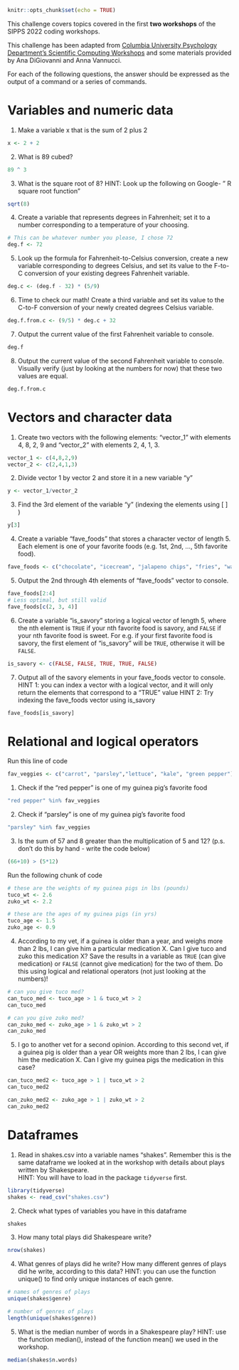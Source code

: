 ```r
knitr::opts_chunk$set(echo = TRUE)
```

This challenge covers topics covered in the first **two workshops** of the SIPPS 2022 coding workshops. 

This challenge has been adapted from [Columbia University Psychology Department's Scientific Computing Workshops](https://cu-psych-computing.github.io/cu-psych-comp-tutorial/){target="_blank"} and some materials provided by Ana DiGiovanni and Anna Vannucci. 

For each of the following questions, the answer should be expressed as the output of a command or a series of commands.

# Variables and numeric data

1. Make a variable x that is the sum of 2 plus 2
```r
x <- 2 + 2
```


2.	What is 89 cubed?
```r
89 ^ 3
```


3.	What is the square root of 8? 
HINT: Look up the following on Google- " R square root function"
```r
sqrt(8)
```

4. Create a variable that represents degrees in Fahrenheit; set it to a number corresponding to a temperature of your choosing.
```r
# This can be whatever number you please, I chose 72
deg.f <- 72
```

5. Look up the formula for Fahrenheit-to-Celsius conversion, create a new variable corresponding to degrees Celsius, and set its value to the F-to-C conversion of your existing degrees Fahrenheit variable.
```r
deg.c <- (deg.f - 32) * (5/9)
```

6. Time to check our math! Create a third variable and set its value to the C-to-F conversion of your newly created degrees Celsius variable.
```r
deg.f.from.c <- (9/5) * deg.c + 32
```

7. Output the current value of the first Fahrenheit variable to console.
```r
deg.f
```

8. Output the current value of the second Fahrenheit variable to console. Visually verify (just by looking at the numbers for now) that these two values are equal.
```r
deg.f.from.c
```


# Vectors and character data
1.	Create two vectors with the following elements: "vector_1" with elements 4, 8, 2, 9 and "vector_2" with elements 2, 4, 1, 3. 
```r
vector_1 <- c(4,8,2,9)
vector_2 <- c(2,4,1,3)
```


2. Divide vector 1 by vector 2 and store it in a new variable "y" 
```r
y <- vector_1/vector_2

```


3. Find the 3rd element of the variable "y"  (indexing the elements using [ ] )
```r
y[3]
```

4. Create a variable "fave_foods" that stores a character vector of length 5. Each element is one of your favorite foods  (e.g. 1st, 2nd, ..., 5th favorite food).
```r
fave_foods <- c("chocolate", "icecream", "jalapeno chips", "fries", "watermelon")
```

5. Output the 2nd through 4th elements of "fave_foods" vector to console.
```r
fave_foods[2:4]
# Less optimal, but still valid
fave_foods[c(2, 3, 4)]
```

6. Create a variable "is_savory" storing a logical vector of length 5, where the nth element is `TRUE` if your nth favorite food is savory, and `FALSE` if your nth favorite food is sweet. For e.g. if your first favorite food is savory, the first element of "is_savory" will be `TRUE`, otherwise it will be `FALSE`.
```r
is_savory <- c(FALSE, FALSE, TRUE, TRUE, FALSE)
```

7. Output all of the savory elements in your fave_foods vector to console. 
HINT 1: you can index a vector with a logical vector, and it will only return the elements that correspond to a "TRUE" value
HINT 2: Try indexing the fave_foods vector using is_savory

```r
fave_foods[is_savory]
```
# Relational and logical operators

Run this line of code
```r
fav_veggies <- c("carrot", "parsley","lettuce", "kale", "green pepper") #these are my guinea pig's favorite veggies
```

1. Check if the "red pepper" is one of my guinea pig's favorite food 

```r
"red pepper" %in% fav_veggies
```

2. Check if "parsley" is one of my guinea pig's favorite food
```r
"parsley" %in% fav_veggies
```

3. Is the sum of 57 and 8 greater than the multiplication of 5 and 12? (p.s. don't do this by hand - write the code below)
```r
(66+10) > (5*12)
```

Run the following chunk of code 
```r
# these are the weights of my guinea pigs in lbs (pounds)
tuco_wt <- 2.6
zuko_wt <- 2.2

# these are the ages of my guinea pigs (in yrs)
tuco_age <- 1.5
zuko_age <- 0.9
```

4. According to my vet, if a guinea is older than a year, and weighs more than 2 lbs, I can give him a particular medication X. Can I give tuco and zuko this medication X? Save the results in a variable as `TRUE` (can give medication) or `FALSE` (cannot give medication) for the two of them. Do this using logical and relational operators (not just looking at the numbers)! 

```r
# can you give tuco med?
can_tuco_med <- tuco_age > 1 & tuco_wt > 2
can_tuco_med
```

```r
# can you give zuko med? 
can_zuko_med <- zuko_age > 1 & zuko_wt > 2
can_zuko_med
```

5. I go to another vet for a second opinion. According to this second vet, if a guinea pig is older than a year OR weights more than 2 lbs, I can give him the medication X. Can I give my guinea pigs the medication in this case?

```r
can_tuco_med2 <- tuco_age > 1 | tuco_wt > 2
can_tuco_med2

can_zuko_med2 <- zuko_age > 1 | zuko_wt > 2
can_zuko_med2
```

# Dataframes

1. Read in shakes.csv into a variable names "shakes". Remember this is the same dataframe we looked at in the workshop with details about plays written by Shakespeare.  
HINT: You will have to load in the package `tidyverse` first.  
```r
library(tidyverse)
shakes <- read_csv("shakes.csv")
```

2. Check what types of variables you have in this dataframe
```r
shakes
```

3. How many total plays did Shakespeare write?
```r
nrow(shakes)
```

4. What genres of plays did he write? How many different genres of plays did he write, according to this data?
HINT: you can use the function unique() to find only unique instances of each genre. 
```r
# names of genres of plays
unique(shakes$genre)

# number of genres of plays
length(unique(shakes$genre))
```

5. What is the median number of words in a Shakespeare play? 
HINT: use the function median(), instead of the function mean() we used in the workshop.
```r
median(shakes$n.words)
```

